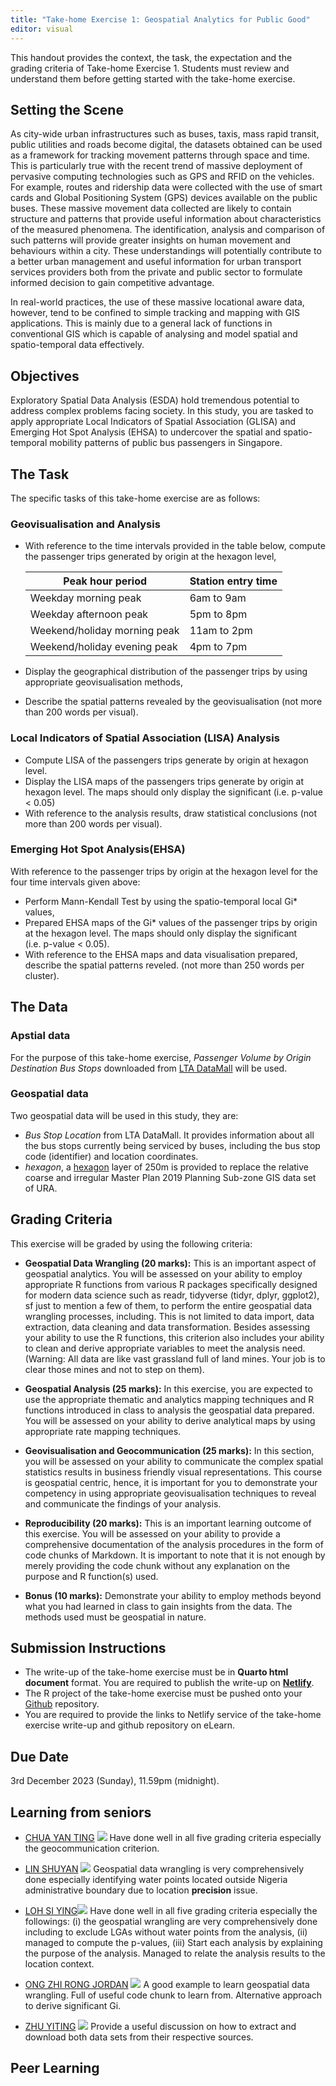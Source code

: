 ```yaml
---
title: "Take-home Exercise 1: Geospatial Analytics for Public Good"
editor: visual
---
```


::: callout-important
This handout provides the context, the task, the expectation and the grading criteria of Take-home Exercise 1. Students must review and understand them before getting started with the take-home exercise.
:::

## Setting the Scene

As city-wide urban infrastructures such as buses, taxis, mass rapid transit, public utilities and roads become digital, the datasets obtained can be used as a framework for tracking movement patterns through space and time. This is particularly true with the recent trend of massive deployment of pervasive computing technologies such as GPS and RFID on the vehicles. For example, routes and ridership data were collected with the use of smart cards and Global Positioning System (GPS) devices available on the public buses. These massive movement data collected are likely to contain structure and patterns that provide useful information about characteristics of the measured phenomena. The identification, analysis and comparison of such patterns will provide greater insights on human movement and behaviours within a city. These understandings will potentially contribute to a better urban management and useful information for urban transport services providers both from the private and public sector to formulate informed decision to gain competitive advantage.

In real-world practices, the use of these massive locational aware data, however, tend to be confined to simple tracking and mapping with GIS applications. This is mainly due to a general lack of functions in conventional GIS which is capable of analysing and model spatial and spatio-temporal data effectively.

## Objectives

Exploratory Spatial Data Analysis (ESDA) hold tremendous potential to address complex problems facing society. In this study, you are tasked to apply appropriate Local Indicators of Spatial Association (GLISA) and Emerging Hot Spot Analysis (EHSA) to undercover the spatial and spatio-temporal mobility patterns of public bus passengers in Singapore.

## The Task

The specific tasks of this take-home exercise are as follows:

### Geovisualisation  and Analysis

-   With reference to the time intervals provided in the table below, compute the passenger trips generated by origin at the hexagon level,


    | Peak hour period             | Station entry time |
    |------------------------------|--------------------|
    | Weekday morning peak         | 6am to 9am         |
    | Weekday afternoon peak       | 5pm to 8pm         |
    | Weekend/holiday morning peak | 11am to 2pm        |
    | Weekend/holiday evening peak | 4pm to 7pm         |

-   Display the geographical distribution of the passenger trips by using appropriate geovisualisation methods,
-   Describe the spatial patterns revealed by the geovisualisation (not more than 200 words per visual).

### Local Indicators of Spatial Association (LISA) Analysis

-   Compute LISA of the passengers trips generate by origin at hexagon level.
-   Display the LISA maps of the passengers trips generate by origin at hexagon level. The maps should only display the significant (i.e. p-value \< 0.05)\
-   With reference to the analysis results, draw statistical conclusions (not more than 200 words per visual).

### Emerging Hot Spot Analysis(EHSA)

With reference to the passenger trips by origin at the hexagon level for the four time intervals given above:

-   Perform Mann-Kendall Test by using the spatio-temporal local Gi\* values,
-   Prepared EHSA maps of the Gi\* values of the passenger trips by origin at the hexagon level. The maps should only display the significant (i.e. p-value \< 0.05).\
-   With reference to the EHSA maps and data visualisation prepared, describe the spatial patterns reveled. (not more than 250 words per cluster).

## The Data

### Apstial data

For the purpose of this take-home exercise, *Passenger Volume by Origin Destination Bus Stops* downloaded from [LTA DataMall](https://www.waterpointdata.org/access-data/) will be used.

### Geospatial data

Two geospatial data will be used in this study, they are:

-   *Bus Stop Location* from LTA DataMall. It provides information about all the bus stops currently being serviced by buses, including the bus stop code (identifier) and location coordinates.
-   *hexagon*, a [hexagon](https://desktop.arcgis.com/en/arcmap/latest/tools/spatial-statistics-toolbox/h-whyhexagons.htm) layer of 250m is provided to replace the relative coarse and irregular Master Plan 2019 Planning Sub-zone GIS data set of URA.



## Grading Criteria

This exercise will be graded by using the following criteria:

-   **Geospatial Data Wrangling (20 marks):** This is an important aspect of geospatial analytics. You will be assessed on your ability to employ appropriate R functions from various R packages specifically designed for modern data science such as readr, tidyverse (tidyr, dplyr, ggplot2), sf just to mention a few of them, to perform the entire geospatial data wrangling processes, including. This is not limited to data import, data extraction, data cleaning and data transformation. Besides assessing your ability to use the R functions, this criterion also includes your ability to clean and derive appropriate variables to meet the analysis need. (Warning: All data are like vast grassland full of land mines. Your job is to clear those mines and not to step on them).

-   **Geospatial Analysis (25 marks):** In this exercise, you are expected to use the appropriate thematic and analytics mapping techniques and R functions introduced in class to analysis the geospatial data prepared. You will be assessed on your ability to derive analytical maps by using appropriate rate mapping techniques.

-   **Geovisualisation and Geocommunication (25 marks):** In this section, you will be assessed on your ability to communicate the complex spatial statistics results in business friendly visual representations. This course is geospatial centric, hence, it is important for you to demonstrate your competency in using appropriate geovisualisation techniques to reveal and communicate the findings of your analysis.

-   **Reproducibility (20 marks):** This is an important learning outcome of this exercise. You will be assessed on your ability to provide a comprehensive documentation of the analysis procedures in the form of code chunks of Markdown. It is important to note that it is not enough by merely providing the code chunk without any explanation on the purpose and R function(s) used.

-   **Bonus (10 marks):** Demonstrate your ability to employ methods beyond what you had learned in class to gain insights from the data. The methods used must be geospatial in nature.

## Submission Instructions

-   The write-up of the take-home exercise must be in **Quarto html document** format. You are required to publish the write-up on [**Netlify**](https://www.netlify.com/).
-   The R project of the take-home exercise must be pushed onto your [Github](https://github.com/) repository.
-   You are required to provide the links to Netlify service of the take-home exercise write-up and github repository on eLearn.

## Due Date

3rd December 2023 (Sunday), 11.59pm (midnight).

## Learning from seniors

-   [CHUA YAN TING](https://isss624-amelia.netlify.app/exercises/take-home_ex1/take-home_ex1) ![](img/thumbup1.jpg) Have done well in all five grading criteria especially the geocommunication criterion.

-   [LIN SHUYAN](https://lins-92-isss624.netlify.app/take-home_ex01/take-home_ex01) ![](img/thumbup1.jpg) Geospatial data wrangling is very comprehensively done especially identifying water points located outside Nigeria administrative boundary due to location **precision** issue.

-   [LOH SI YING](https://lohsiying.netlify.app/take_home_ex/ex1/take-home-ex1.html)![](img/thumbup1.jpg) Have done well in all five grading criteria especially the followings: (i) the geospatial wrangling are very comprehensively done including to exclude LGAs without water points from the analysis, (ii) managed to compute the p-values, (iii) Start each analysis by explaining the purpose of the analysis. Managed to relate the analysis results to the location context.

-   [ONG ZHI RONG JORDAN](https://jordan-isss624-geospatial.netlify.app/posts/geo/geospatial_exercise/) ![](img/thumbup1.jpg) A good example to learn geospatial data wrangling. Full of useful code chunk to learn from. Alternative approach to derive significant Gi.

-   [ZHU YITING](https://yiting-is-learning-geospatial.netlify.app/take-home_ex/take-home_ex1/take-home_ex1) ![](img/thumbup1.jpg) Provide a useful discussion on how to extract and download both data sets from their respective sources.

## Peer Learning

